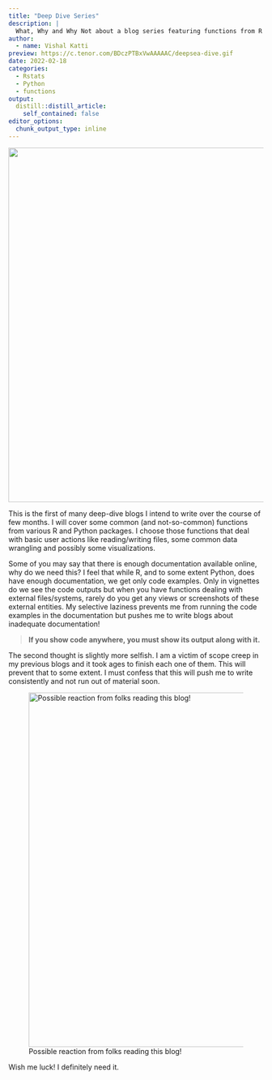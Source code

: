 ```yaml
---
title: "Deep Dive Series"
description: |
  What, Why and Why Not about a blog series featuring functions from R and Python packages.
author:
  - name: Vishal Katti
preview: https://c.tenor.com/BDczPTBxVwAAAAAC/deepsea-dive.gif
date: 2022-02-18
categories:
  - Rstats
  - Python
  - functions
output:
  distill::distill_article:
    self_contained: false
editor_options: 
  chunk_output_type: inline
---
```


![](https://c.tenor.com/BDczPTBxVwAAAAAC/deepsea-dive.gif){width="700"}

This is the first of many deep-dive blogs I intend to write over the
course of few months. I will cover some common (and not-so-common)
functions from various R and Python packages. I choose those functions
that deal with basic user actions like reading/writing files, some
common data wrangling and possibly some visualizations.

Some of you may say that there is enough documentation available online,
why do we need this? I feel that while R, and to some extent Python,
does have enough documentation, we get only code examples. Only in
vignettes do we see the code outputs but when you have functions dealing
with external files/systems, rarely do you get any views or screenshots
of these external entities. My selective laziness prevents me from
running the code examples in the documentation but pushes me to write
blogs about inadequate documentation!

> **If you show code anywhere, you must show its output along with it.**

The second thought is slightly more selfish. I am a victim of scope
creep in my previous blogs and it took ages to finish each one of them.
This will prevent that to some extent. I must confess that this will
push me to write consistently and not run out of material soon. 

![Possible reaction from folks reading this
blog!](https://c.tenor.com/YctxttUmGMYAAAAC/forehead-slap-slapping-forehead.gif){width="700"}

Wish me luck! I definitely need it.

